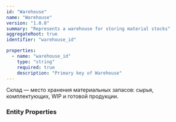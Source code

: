 ```yaml
---
id: "Warehouse"
name: "Warehouse"
version: "1.0.0"
summary: "Represents a warehouse for storing material stocks"
aggregateRoot: true
identifier: "warehouse_id"

properties:
  - name: "warehouse_id"
    type: "string"
    required: true
    description: "Primary key of Warehouse"
---
```


Склад — место хранения материальных запасов: сырья, комплектующих, WIP и готовой продукции.

### Entity Properties
<EntityPropertiesTable />
